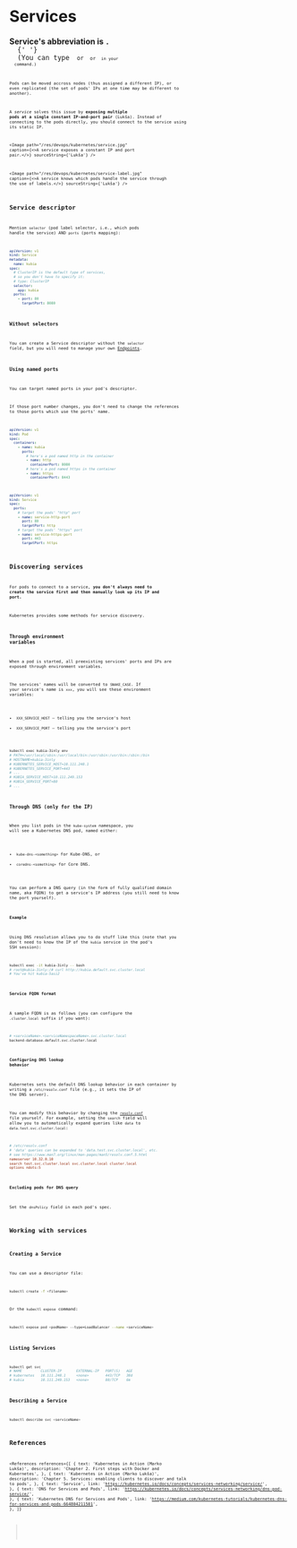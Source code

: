 
# Services

<NoteBox type="info">
  <strong>
    Service's abbreviation is <Code str="svc" />.
  </strong>{' '}
  (You can type <Code str="service" /> or <Code str="services" /> or <Code str="svc" /> in your
  command.)
</NoteBox>

Pods can be moved accross nodes (thus assigned a different IP), or even replicated (the set of pods' IPs at one time may be different to another).

A _service_ solves this issue by **exposing multiple pods at a single constant IP-and-port pair** (Lukša). Instead of connecting to the pods directly, you should connect to the service using its static IP.

<Image
  path="/res/devops/kubernetes/service.jpg"
  caption={<>A service exposes a constant IP and port pair.</>}
  sourceString={'Lukša'}
/>

<Image
  path="/res/devops/kubernetes/service-label.jpg"
  caption={<>A service knows which pods handle the service through the use of labels.</>}
  sourceString={'Lukša'}
/>

## Service descriptor

Mention `selector` (pod label selector, i.e., which pods handle the service) AND `ports` (ports mapping):

```yaml
apiVersion: v1
kind: Service
metadata:
  name: kubia
spec:
  # ClusterIP is the default type of services,
  # so you don't have to specify it:
  # type: ClusterIP
  selector:
    app: kubia
  ports:
    - port: 80
      targetPort: 8080
```

### Without selectors

You can create a Service descriptor without the `selector` field, but you will need to manage your own [Endpoints](#TODO).

### Using named ports

You can target named ports in your pod's descriptor.

If those port number changes, you don't need to change the references to those ports which use the ports' name.

```yaml
apiVersion: v1
kind: Pod
spec:
  containers:
    - name: kubia
      ports:
        # here's a pod named http in the container
        - name: http
          containerPort: 8080
        # here's a pod named https in the container
        - name: https
          containerPort: 8443
```

```yaml
apiVersion: v1
kind: Service
spec:
  ports:
    # target the pods' "http" port
    - name: service-http-port
      port: 80
      targetPort: http
    # target the pods' "https" port
    - name: service-https-port
      port: 443
      targetPort: https
```

## Discovering services

For pods to connect to a service, **you don't always need to create the service first and then manually look up its IP and port.**

Kubernetes provides some methods for service discovery.

### Through environment variables

When a pod is started, all preexisting services' ports and IPs are exposed through environment variables.

The services' names will be converted to `SNAKE_CASE`. If your service's name is `xxx`, you will see these environment variables:

- `XXX_SERVICE_HOST` &mdash; telling you the service's host
- `XXX_SERVICE_PORT` &mdash; telling you the service's port

```bash
kubectl exec kubia-3inly env
# PATH=/usr/local/sbin:/usr/local/bin:/usr/sbin:/usr/bin:/sbin:/bin
# HOSTNAME=kubia-3inly
# KUBERNETES_SERVICE_HOST=10.111.240.1
# KUBERNETES_SERVICE_PORT=443
# ...
# KUBIA_SERVICE_HOST=10.111.249.153
# KUBIA_SERVICE_PORT=80
# ...
```

### Through DNS (only for the IP)

When you list pods in the `kube-system` namespace, you will see a Kubernetes DNS pod, named either:

- `kube-dns-<something>` for Kube-DNS, or
- `coredns-<something>` for Core DNS.

You can perform a DNS query (in the form of fully qualified domain name, aka FQDN) to get a service's IP address (you still need to know the port yourself).

#### Example

Using DNS resolution allows you to do stuff like this (note that you don't need to know the IP of the `kubia` service in the pod's SSH session):

```bash
kubectl exec -it kubia-3inly -- bash
# root@kubia-3inly:/# curl http://kubia.default.svc.cluster.local
# You've hit kubia-5asi2
```

#### Service FQDN format

A sample FQDN is as follows (you can configure the `.cluster.local` suffix if you want):

```bash
# <serviceName>.<serviceNamespaceName>.svc.cluster.local
backend-database.default.svc.cluster.local
```

#### Configuring DNS lookup behavior

Kubernetes sets the default DNS lookup behavior in each container by writing a `/etc/resolv.conf` file (e.g., it sets the IP of the DNS server).

You can modify this behavior by changing the [`resolv.conf`](https://www.man7.org/linux/man-pages/man5/resolv.conf.5.html) file yourself. For example, setting the `search` field will allow you to automatically expand queries like `data` to `data.test.svc.cluster.local`:

```ini
# /etc/resolv.conf
# 'data' queries can be expanded to 'data.test.svc.cluster.local', etc.
# see https://www.man7.org/linux/man-pages/man5/resolv.conf.5.html
nameserver 10.32.0.10
search test.svc.cluster.local svc.cluster.local cluster.local
options ndots:5
```

#### Excluding pods for DNS query

Set the `dnsPolicy` field in each pod's spec.

## Working with services

### Creating a Service

You can use a descriptor file:

```bash
kubectl create -f <filename>
```

Or the `kubectl expose` command:

```bash
kubectl expose pod <podName> --type=LoadBalancer --name <serviceName>
```

### Listing Services

```bash
kubectl get svc
# NAME         CLUSTER-IP       EXTERNAL-IP   PORT(S)   AGE
# kubernetes   10.111.240.1     <none>        443/TCP   30d
# kubia        10.111.249.153   <none>        80/TCP    6m
```

### Describing a Service

```bash
kubectl describe svc <serviceName>
```

## References

<References
  references={[
    {
      text: 'Kubernetes in Action (Marko Lukša)',
      description: 'Chapter 2. First steps with Docker and Kubernetes',
    },
    {
      text: 'Kubernetes in Action (Marko Lukša)',
      description: 'Chapter 5. Services: enabling clients to discover and talk to pods',
    },
    {
      text: 'Service',
      link: 'https://kubernetes.io/docs/concepts/services-networking/service/',
    },
    {
      text: 'DNS for Services and Pods',
      link: 'https://kubernetes.io/docs/concepts/services-networking/dns-pod-service/',
    },
    {
      text: 'Kubernetes DNS for Services and Pods',
      link:
        'https://medium.com/kubernetes-tutorials/kubernetes-dns-for-services-and-pods-664804211501',
    },
  ]}
></References>
